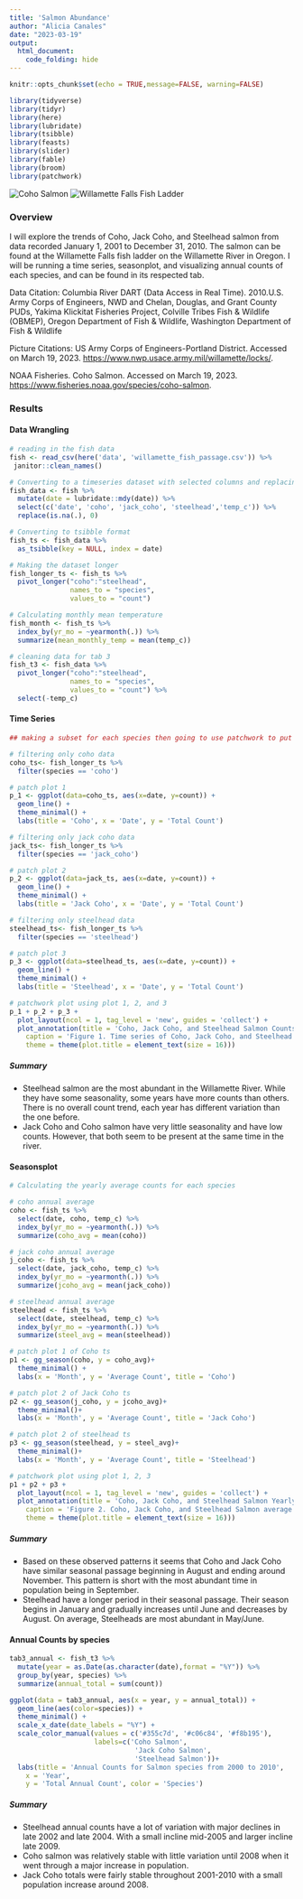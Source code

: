 ```yaml
---
title: 'Salmon Abundance'
author: "Alicia Canales"
date: "2023-03-19"
output: 
  html_document:
    code_folding: hide
---
```


```r
knitr::opts_chunk$set(echo = TRUE,message=FALSE, warning=FALSE)
```

```r
library(tidyverse)
library(tidyr)
library(here)
library(lubridate)
library(tsibble)
library(feasts)
library(slider)
library(fable)
library(broom)
library(patchwork)
```

![Coho Salmon](https://www.fisheries.noaa.gov/s3/styles/full_width/s3/dam-migration/750x500-coho-salmon.jpg?itok) ![Willamette Falls Fish Ladder](https://www.nwp.usace.army.mil/Portals/24/images/Willamette_Falls_Locks_area_map.jpg?ver=2018-10-01-153840-817&timestamp=1538422736049)

### Overview

I will explore the trends of Coho, Jack Coho, and Steelhead salmon from data recorded January 1, 2001 to December 31, 2010. The salmon can be found at the Willamette Falls fish ladder on the Willamette River in Oregon. I will be running a time series, seasonplot, and visualizing annual counts of each species, and can be found in its respected tab.

Data Citation: Columbia River DART (Data Access in Real Time). 2010.U.S. Army Corps of Engineers, NWD and Chelan, Douglas, and Grant County PUDs, Yakima Klickitat Fisheries Project, Colville Tribes Fish & Wildlife (OBMEP), Oregon Department of Fish & Wildlife, Washington Department of Fish & Wildlife

Picture Citations: US Army Corps of Engineers-Portland District. Accessed on March 19, 2023. <https://www.nwp.usace.army.mil/willamette/locks/>.

NOAA Fisheries. Coho Salmon. Accessed on March 19, 2023. <https://www.fisheries.noaa.gov/species/coho-salmon>.

### Results {.tabset} 

#### Data Wrangling

```r
# reading in the fish data
fish <- read_csv(here('data', 'willamette_fish_passage.csv')) %>% 
 janitor::clean_names()

# Converting to a timeseries dataset with selected columns and replacing NA's with 0
fish_data <- fish %>% 
  mutate(date = lubridate::mdy(date)) %>% 
  select(c('date', 'coho', 'jack_coho', 'steelhead','temp_c')) %>% 
  replace(is.na(.), 0)

# Converting to tsibble format
fish_ts <- fish_data %>% 
  as_tsibble(key = NULL, index = date)

# Making the dataset longer
fish_longer_ts <- fish_ts %>% 
  pivot_longer("coho":"steelhead",
               names_to = "species",
               values_to = "count")

# Calculating monthly mean temperature
fish_month <- fish_ts %>% 
  index_by(yr_mo = ~yearmonth(.)) %>% 
  summarize(mean_monthly_temp = mean(temp_c))

# cleaning data for tab 3 
fish_t3 <- fish_data %>% 
  pivot_longer("coho":"steelhead",
               names_to = "species",
               values_to = "count") %>% 
  select(-temp_c)
```


#### Time Series

```r
## making a subset for each species then going to use patchwork to put them all together

# filtering only coho data
coho_ts<- fish_longer_ts %>%
  filter(species == 'coho')

# patch plot 1
p_1 <- ggplot(data=coho_ts, aes(x=date, y=count)) +
  geom_line() +
  theme_minimal() +
  labs(title = 'Coho', x = 'Date', y = 'Total Count')

# filtering only jack coho data
jack_ts<- fish_longer_ts %>%
  filter(species == 'jack_coho')

# patch plot 2
p_2 <- ggplot(data=jack_ts, aes(x=date, y=count)) +
  geom_line() +
  theme_minimal() +
  labs(title = 'Jack Coho', x = 'Date', y = 'Total Count')

# filtering only steelhead data
steelhead_ts<- fish_longer_ts %>%
  filter(species == 'steelhead')

# patch plot 3
p_3 <- ggplot(data=steelhead_ts, aes(x=date, y=count)) +
  geom_line() +
  theme_minimal() +
  labs(title = 'Steelhead', x = 'Date', y = 'Total Count')

# patchwork plot using plot 1, 2, and 3
p_1 + p_2 + p_3 +
  plot_layout(ncol = 1, tag_level = 'new', guides = 'collect') +
  plot_annotation(title = 'Coho, Jack Coho, and Steelhead Salmon Counts',
    caption = 'Figure 1. Time series of Coho, Jack Coho, and Steelhead salmon counts between 2001 and 2010.',
    theme = theme(plot.title = element_text(size = 16)))
```

##### Summary
- Steelhead salmon are the most abundant in the Willamette River. While they have some seasonality, some years have more counts than others. There is no overall count trend, each year has different variation than the one before.
- Jack Coho and Coho salmon have very little seasonality and have low counts. However, that both seem to be present at the same time in the river. 

#### Seasonsplot

```r
# Calculating the yearly average counts for each species

# coho annual average
coho <- fish_ts %>% 
  select(date, coho, temp_c) %>% 
  index_by(yr_mo = ~yearmonth(.)) %>% 
  summarize(coho_avg = mean(coho))

# jack coho annual average
j_coho <- fish_ts %>% 
  select(date, jack_coho, temp_c) %>% 
  index_by(yr_mo = ~yearmonth(.)) %>% 
  summarize(jcoho_avg = mean(jack_coho))

# steelhead annual average
steelhead <- fish_ts %>% 
  select(date, steelhead, temp_c) %>% 
  index_by(yr_mo = ~yearmonth(.)) %>% 
  summarize(steel_avg = mean(steelhead))

# patch plot 1 of Coho ts
p1 <- gg_season(coho, y = coho_avg)+
  theme_minimal() +
  labs(x = 'Month', y = 'Average Count', title = 'Coho')

# patch plot 2 of Jack Coho ts
p2 <- gg_season(j_coho, y = jcoho_avg)+
  theme_minimal()+
  labs(x = 'Month', y = 'Average Count', title = 'Jack Coho')

# patch plot 2 of steelhead ts
p3 <- gg_season(steelhead, y = steel_avg)+
  theme_minimal()+
  labs(x = 'Month', y = 'Average Count', title = 'Steelhead')

# patchwork plot using plot 1, 2, 3
p1 + p2 + p3 + 
  plot_layout(ncol = 1, tag_level = 'new', guides = 'collect') +
  plot_annotation(title = 'Coho, Jack Coho, and Steelhead Salmon Yearly Average', # adding title
    caption = 'Figure 2. Coho, Jack Coho, and Steelhead Salmon average population numbers from 2001 to 2010.', # adding small caption below plot
    theme = theme(plot.title = element_text(size = 16)))

```

##### Summary
- Based on these observed patterns it seems that Coho and Jack Coho have similar seasonal passage beginning in August and ending around November. This pattern is short with the most abundant time in population being in September. 
- Steelhead have a longer period in their seasonal passage. Their season begins in January and gradually increases until June and decreases by August. On average, Steelheads are most abundant in May/June. 

#### Annual Counts by species

```r
tab3_annual <- fish_t3 %>% 
  mutate(year = as.Date(as.character(date),format = "%Y")) %>%
  group_by(year, species) %>% 
  summarize(annual_total = sum(count))

ggplot(data = tab3_annual, aes(x = year, y = annual_total)) +
  geom_line(aes(color=species)) +
  theme_minimal() +
  scale_x_date(date_labels = "%Y") +
  scale_color_manual(values = c('#355c7d', '#c06c84', '#f8b195'), 
                     labels=c('Coho Salmon',
                               'Jack Coho Salmon',
                               'Steelhead Salmon'))+
  labs(title = 'Annual Counts for Salmon species from 2000 to 2010',
    x = 'Year',
    y = 'Total Annual Count', color = 'Species')
```
##### Summary
- Steelhead annual counts have a lot of variation with major declines in late 2002 and late 2004. With a small incline mid-2005 and larger incline late 2009. 
- Coho salmon was relatively stable with little variation until 2008 when it went through a major increase in population. 
- Jack Coho totals were fairly stable throughout 2001-2010 with a small population increase around 2008. 